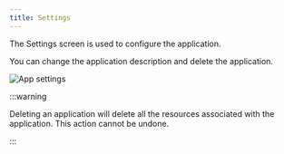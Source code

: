 ```yaml
---
title: Settings
---
```


The Settings screen is used to configure the application.

You can change the application description and delete the application.

<img src="/img/app-settings.png" alt="App settings" className="image" />

:::warning

Deleting an application will delete all the resources associated with the application. This action cannot be undone.

:::

